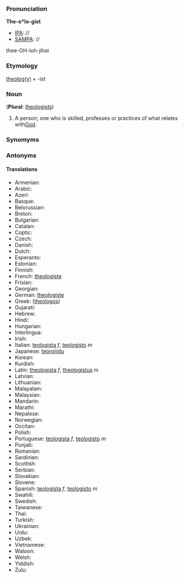 ===Pronunciation===

'''The-o*lo-gist'''
*[[IPA]]: //
*[[SAMPA]]: //
thee-OH-loh-jihst
===Etymology===

[[Theology|theolog(y)]] + -ist
=== Noun ===

('''Plural''': [[theologists]])

#A person; one who is skilled, professes or practices of what relates with[[God]].  
===Synomyms===
===Antonyms===
====Translations====
*Armenian:
*Arabic:
*Azeri:
*Basque:
*Belorussian:
*Breton:
*Bulgarian:
*Catalan:
*Coptic:
*Czech:
*Danish:
*Dutch:
*Esperanto:
*Estonian:
*Finnish:
*French: [[theologiste]]
*Frisian:
*Georgian:
*German: [[theologiste]]
*Greek: ([[theologos]])
*Gujarati:
*Hebrew:
*Hindi:
*Hungarian:
*Interlingua:
*Irish:
*Italian: [[teologista]] ''f'', [[teologisto]] ''m''
*Japanese: [[teorojistu]]
*Korean:
*Kurdish:
*Latin: [[theologista]] ''f'', [[theologistus]] ''m''
*Latvian:
*Lithuanian:
*Malayalam:
*Malaysian:
*Mandarin:
*Marathi:
*Nepalese:
*Norwegian:
*Occitan:
*Polish:
*Portuguese: [[teologista]] ''f'', [[teologisto]] ''m''
*Punjab:
*Romanian:
*Sardinian:
*Scottish:
*Serbian:
*Slovakian:
*Slovene:
*Spanish: [[teologista]] ''f'', [[teologisto]] ''m''
*Swahili:
*Swedish:
*Taiwanese:
*Thai:
*Turkish:
*Ukrainian:
*Urdu:
*Uzbek:
*Vietnamese:
*Waloon:
*Welsh:
*Yiddish:
*Zulu: